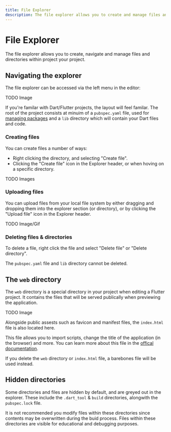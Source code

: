 ```yaml
---
title: File Explorer
description: The file explorer allows you to create and manage files and directories within a single project.
---
```


# File Explorer

The file explorer allows you to create, navigate and manage files and directories within project your project.

## Navigating the explorer

The file explorer can be accessed via the left menu in the editor:

TODO Image

If you're familar with Dart/Flutter projects, the layout will feel familar.
The root of the project consists at minuim of a `pubspec.yaml` file,
used for [managing packages](/features/packages) and a `lib` directory which will contain
your Dart files and code.

### Creating files

You can create files a number of ways:

- Right clicking the directory, and selecting "Create file".
- Clicking the "Create file" icon in the Explorer header, or when hoving on a specific directory.

TODO Images

### Uploading files

You can upload files from your local file system by either dragging and dropping them into the explorer section
(or directory), or by clicking the "Upload file" icon in the Explorer header.

TODO Image/Gif

### Deleting files & directories

To delete a file, right click the file and select "Delete file" or "Delete directory".

<Info>The `pubspec.yaml` file and `lib` directory cannot be deleted.</Info>

## The `web` directory

The `web` directory is a special directory in your project when editing a Flutter project.
It contains the files that will be served publically when previewing the application.

TODO Image

Alongside public assests such as favicon and manifest files, the `index.html` file is also located here.

This file allows you to import scripts, change the title of the application (in the browser) and more. You can
learn more about this file in the [offical documentation](https://docs.flutter.dev/development/platform-integration/web/initialization).

If you delete the `web` directory or `index.html` file, a barebones file will be used instead.

## Hidden directories

Some directories and files are hidden by default, and are greyed out in the explorer. These include the
`.dart_tool` & `build` directories, alongwith the `pubspec.lock` file. 

It is not recommended you modify files within these directories since contents may be overwritten
during the buid process. Files within these directories are visible for educational and debugging purposes.



